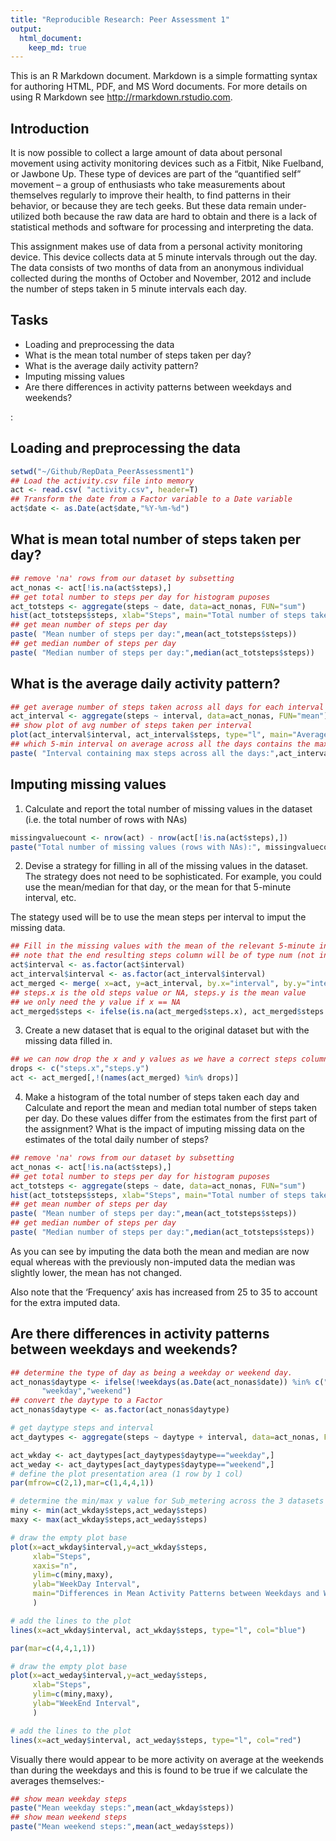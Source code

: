 ```yaml
---
title: "Reproducible Research: Peer Assessment 1"
output: 
  html_document:
    keep_md: true
---
```


This is an R Markdown document. Markdown is a simple formatting syntax for authoring HTML, PDF, and MS Word documents. For more details on using R Markdown see <http://rmarkdown.rstudio.com>.

## Introduction

It is now possible to collect a large amount of data about personal movement using activity monitoring devices such as a Fitbit, Nike Fuelband, or Jawbone Up. These type of devices are part of the "quantified self" movement -- a group of enthusiasts who take measurements about themselves regularly to improve their health, to find patterns in their behavior, or because they are tech geeks. But these data remain under-utilized both because the raw data are hard to obtain and there is a lack of statistical methods and software for processing and interpreting the data.

This assignment makes use of data from a personal activity monitoring device. This device collects data at 5 minute intervals through out the day. The data consists of two months of data from an anonymous individual collected during the months of October and November, 2012 and include the number of steps taken in 5 minute intervals each day.

## Tasks
- Loading and preprocessing the data
- What is the mean total number of steps taken per day?
- What is the average daily activity pattern?
- Imputing missing values
- Are there differences in activity patterns between weekdays and weekends?

:

## Loading and preprocessing the data
```r
setwd("~/Github/RepData_PeerAssessment1")
## Load the activity.csv file into memory
act <- read.csv( "activity.csv", header=T)
## Transform the date from a Factor variable to a Date variable
act$date <- as.Date(act$date,"%Y-%m-%d")
```


## What is mean total number of steps taken per day?
```r
## remove 'na' rows from our dataset by subsetting
act_nonas <- act[!is.na(act$steps),]
## get total number to steps per day for histogram puposes
act_totsteps <- aggregate(steps ~ date, data=act_nonas, FUN="sum")
hist(act_totsteps$steps, xlab="Steps", main="Total number of steps taken each day")
## get mean number of steps per day
paste( "Mean number of steps per day:",mean(act_totsteps$steps))
## get median number of steps per day
paste( "Median number of steps per day:",median(act_totsteps$steps))
```

## What is the average daily activity pattern?
```r
## get average number of steps taken across all days for each interval
act_interval <- aggregate(steps ~ interval, data=act_nonas, FUN="mean")
## show plot of avg number of steps taken per interval
plot(act_interval$interval, act_interval$steps, type="l", main="Average number of Steps taken per Interval", xlab="Steps", ylab="Interval")
## which 5-min interval on average across all the days contains the maximum number of steps
paste( "Interval containing max steps across all the days:",act_interval[act_interval$steps==max(act_interval$steps),"interval"])
```

## Imputing missing values
1. Calculate and report the total number of missing values in the dataset (i.e. the total number of rows with NAs)

```r
missingvaluecount <- nrow(act) - nrow(act[!is.na(act$steps),])
paste("Total number of missing values (rows with NAs):", missingvaluecount)
```

2. Devise a strategy for filling in all of the missing values in the dataset. The strategy does not need to be sophisticated. For example, you could use the mean/median for that day, or the mean for that 5-minute interval, etc.

The stategy used will be to use the mean steps per interval to imput the missing data.

```r
## Fill in the missing values with the mean of the relevant 5-minute interval
## note that the end resulting steps column will be of type num (not int) due to the mean value
act$interval <- as.factor(act$interval)
act_interval$interval <- as.factor(act_interval$interval)
act_merged <- merge( x=act, y=act_interval, by.x="interval", by.y="interval", all.x=TRUE )
## steps.x is the old steps value or NA, steps.y is the mean value
## we only need the y value if x == NA
act_merged$steps <- ifelse(is.na(act_merged$steps.x), act_merged$steps.y, act_merged$steps.x)
```

3. Create a new dataset that is equal to the original dataset but with the missing data filled in.
```r
## we can now drop the x and y values as we have a correct steps column value
drops <- c("steps.x","steps.y")
act <- act_merged[,!(names(act_merged) %in% drops)]
```

4. Make a histogram of the total number of steps taken each day and Calculate and report the mean and median total number of steps taken per day. Do these values differ from the estimates from the first part of the assignment? What is the impact of imputing missing data on the estimates of the total daily number of steps?
```r
## remove 'na' rows from our dataset by subsetting
act_nonas <- act[!is.na(act$steps),]
## get total number to steps per day for histogram puposes
act_totsteps <- aggregate(steps ~ date, data=act_nonas, FUN="sum")
hist(act_totsteps$steps, xlab="Steps", main="Total number of steps taken each day")
## get mean number of steps per day
paste( "Mean number of steps per day:",mean(act_totsteps$steps))
## get median number of steps per day
paste( "Median number of steps per day:",median(act_totsteps$steps))
```

As you can see by imputing the data both the mean and median are now equal whereas with the 
previously non-imputed data the median was slightly lower, the mean has not changed.

Also note that the 'Frequency' axis has increased from 25 to 35 to account for the extra imputed
data.

## Are there differences in activity patterns between weekdays and weekends?

```r
## determine the type of day as being a weekday or weekend day.
act_nonas$daytype <- ifelse(!weekdays(as.Date(act_nonas$date)) %in% c("Saturday", "Sunday"),
       "weekday","weekend")
## convert the daytype to a Factor
act_nonas$daytype <- as.factor(act_nonas$daytype)

# get daytype steps and interval
act_daytypes <- aggregate(steps ~ daytype + interval, data=act_nonas, FUN="mean")

act_wkday <- act_daytypes[act_daytypes$daytype=="weekday",]
act_weday <- act_daytypes[act_daytypes$daytype=="weekend",]
# define the plot presentation area (1 row by 1 col)
par(mfrow=c(2,1),mar=c(1,4,4,1))

# determine the min/max y value for Sub_metering across the 3 datasets for ylim
miny <- min(act_wkday$steps,act_weday$steps)
maxy <- max(act_wkday$steps,act_weday$steps)

# draw the empty plot base
plot(x=act_wkday$interval,y=act_wkday$steps,
     xlab="Steps", 
     xaxis="n",
     ylim=c(miny,maxy),
     ylab="WeekDay Interval", 
     main="Differences in Mean Activity Patterns between Weekdays and Weekends"
     ) 

# add the lines to the plot
lines(x=act_wkday$interval, act_wkday$steps, type="l", col="blue")

par(mar=c(4,4,1,1))

# draw the empty plot base
plot(x=act_weday$interval,y=act_weday$steps,
     xlab="Steps", 
     ylim=c(miny,maxy),
     ylab="WeekEnd Interval", 
     ) 

# add the lines to the plot
lines(x=act_weday$interval, act_weday$steps, type="l", col="red")


```

Visually there would appear to be more activity on average at the weekends than during the weekdays and this is found to be true if we calculate the averages themselves:-

```r
## show mean weekday steps
paste("Mean weekday steps:",mean(act_wkday$steps))
## show mean weekend steps
paste("Mean weekend steps:",mean(act_weday$steps))
```
